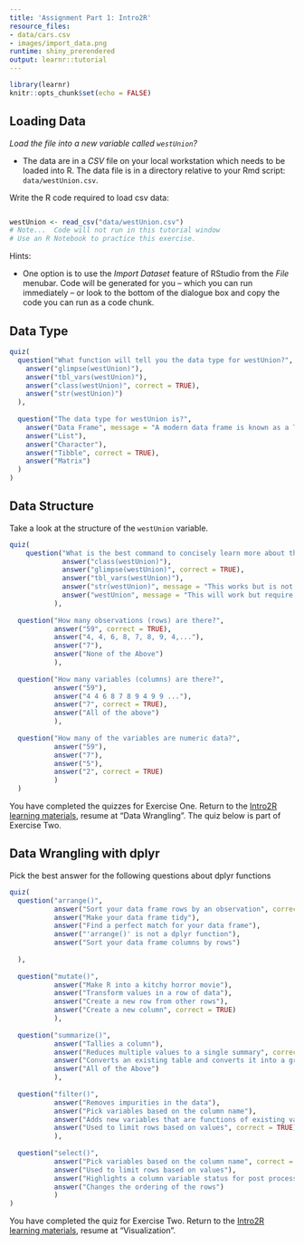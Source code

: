 ```yaml
---
title: 'Assignment Part 1: Intro2R'
resource_files:
- data/cars.csv
- images/import_data.png
runtime: shiny_prerendered
output: learnr::tutorial
---
```


```r
library(learnr)
knitr::opts_chunk$set(echo = FALSE)
```


## Loading Data

*Load the file into a new variable called `westUnion`?*

- The data are in a *CSV* file on your local workstation which needs to be loaded into R.  The data file is in a directory relative to your Rmd script: `data/westUnion.csv`.

Write the R code required to load csv data:

```r

```

```r
westUnion <- read_csv("data/westUnion.csv")
# Note...  Code will not run in this tutorial window
# Use an R Notebook to practice this exercise.
```


Hints:

- One option is to use the *Import Dataset* feature of RStudio from the *File* menubar. Code will be generated for you -- which you can run immediately -- or look to the bottom of the dialogue box and copy the code you can run as a code chunk.

## Data Type

```r
quiz(
  question("What function will tell you the data type for westUnion?",
    answer("glimpse(westUnion)"),
    answer("tbl_vars(westUnion)"),
    answer("class(westUnion)", correct = TRUE),
    answer("str(westUnion)")
  ),
  
  question("The data type for westUnion is?",
    answer("Data Frame", message = "A modern data frame is known as a Tibble"),
    answer("List"),
    answer("Character"),
    answer("Tibble", correct = TRUE),
    answer("Matrix")
  )
)
```


## Data Structure

Take a look at the structure of the `westUnion` variable.

```r
quiz(
    question("What is the best command to concisely learn more about the variables, observations, and data types within a Tibble",
             answer("class(westUnion)"),
             answer("glimpse(westUnion)", correct = TRUE),
             answer("tbl_vars(westUnion)"),
             answer("str(westUnion)", message = "This works but is not a conscise report"),
             answer("westUnion", message = "This will work but require a lot of mouse-clicking on your part")
           ),
    
  question("How many observations (rows) are there?",
           answer("59", correct = TRUE),
           answer("4, 4, 6, 8, 7, 8, 9, 4,..."),
           answer("7"),
           answer("None of the Above")
           ),
  
  question("How many variables (columns) are there?",
           answer("59"),
           answer("4 4 6 8 7 8 9 4 9 9 ..."),
           answer("7", correct = TRUE),
           answer("All of the above")
           ),
  
  question("How many of the variables are numeric data?",
           answer("59"),
           answer("7"),
           answer("5"),
           answer("2", correct = TRUE)
           )
  )
```

You have completed the quizzes for Exercise One.  Return to the [Intro2R learning materials](https://rfun.library.duke.edu/intro2r/), resume at "Data Wrangling".  The quiz below is part of Exercise Two.

## Data Wrangling with dplyr

Pick the best answer for the following questions about dplyr functions

```r
quiz(
  question("arrange()",
           answer("Sort your data frame rows by an observation", correct = TRUE),
           answer("Make your data frame tidy"),
           answer("Find a perfect match for your data frame"),
           answer("'arrange()' is not a dplyr function"),
           answer("Sort your data frame columns by rows")
    
  ),
  
  question("mutate()",
           answer("Make R into a kitchy horror movie"),
           answer("Transform values in a row of data"),
           answer("Create a new row from other rows"),
           answer("Create a new column", correct = TRUE)
           ),
  
  question("summarize()",
           answer("Tallies a column"),
           answer("Reduces multiple values to a single summary", correct = TRUE),
           answer("Converts an existing table and converts it into a grouped table", message = "'summarize()' is typically used with 'group_by()'"),
           answer("All of the Above")
           ),
  
  question("filter()",
           answer("Removes impurities in the data"),
           answer("Pick variables based on the column name"),
           answer("Adds new variables that are functions of existing variables"),
           answer("Used to limit rows based on values", correct = TRUE)
           ),
  
  question("select()",
           answer("Pick variables based on the column name", correct = TRUE),
           answer("Used to limit rows based on values"),
           answer("Highlights a column variable status for post processing"),
           answer("Changes the ordering of the rows")
           )
)
```

You have completed the quiz for Exercise Two.  Return to the [Intro2R learning materials](https://rfun.library.duke.edu/intro2r/), resume at "Visualization".  
